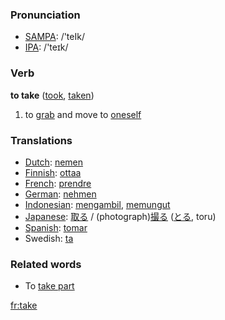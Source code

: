 === Pronunciation ===
*[[w:SAMPA|SAMPA]]: /'teIk/
*[[w:IPA|IPA]]: /'teɪk/

=== Verb ===

'''to take''' ([[took]], [[taken]])

# to [[grab]] and move to [[oneself]]

=== Translations ===
*[[Dutch]]: [[nemen]]
*[[Finnish]]: [[ottaa]]
*[[French]]: [[prendre]]
*[[German]]: [[nehmen]]
*[[Indonesian]]: [[ambil|mengambil]], [[pungut|memungut]]
*[[Japanese]]: [[取る]] / (photograph)[[撮る]] ([[とる]], toru)
*[[Spanish]]: [[tomar]]
*Swedish: [[ta]]

===Related words===

*To [[take part]]

[[fr:take]]